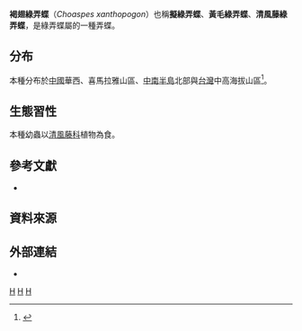 {{NoteTA
|G1=Butterfly
}}
{{Speciesbox
| taxon = Choaspes xanthopogon
| image = Choaspes xanthopogon chrysopterus 20180818.jpg
| image_width = 250px
| image_caption = 台灣亞種（''C. x.chrysopterus''）
| binomial_authority = (Kollar, 1844)<ref name="LepIndex Choaspes xanthopogon">Card for  [http://internt.nhm.ac.uk/jdsml/research-curation/projects/lepindex/detail.dsml?TaxonNo=182441.0&UserID=&UserName=&&listPageURL=list%2edsml%3fsort%3dSCIENTIFIC%255fNAME%255fon%255fcard%26SCIENTIFIC%5fNAME%5fon%5fcardqtype%3dstarts%2bwith%26SCIENTIFIC%5fNAME%5fon%5fcard%3dxanthopogon%26recLimit%3d30&searchPageURL=index%2edsml%3fSCIENTIFIC%5fNAME%5fon%5fcardqtype%3dstarts%2bwith%26sort%3dSCIENTIFIC%255fNAME%255fon%255fcard%26SCIENTIFIC%5fNAME%5fon%5fcard%3dxanthopogon%26recLimit%3d30  '''''Choaspes xanthopogon''''']{{Dead link|date=2018年7月 |bot=InternetArchiveBot |fix-attempted=yes }} in LepIndex. Accessed 12 October 2007.</ref>
| trinomial = 
| trinomial_authority = 
| subdivision_ranks = 
| subdivision = 
| synonyms = 
}}

'''褐翅綠弄蝶'''（''Choaspes xanthopogon''）也稱'''擬綠弄蝶'''、'''黃毛綠弄蝶'''、'''清風藤綠弄蝶'''，是綠弄蝶屬的一種弄蝶。

==分布==
本種分布於[[中國|中國]]華西、喜馬拉雅山區、[[中南半島|中南半島]]北部與[[台灣|台灣]]中高海拔山區<ref name="978-986-177-669-9">{{cite book|author=徐堉峰 |coauthors= |title=台灣蝴蝶圖鑑．上（弄蝶、鳳蝶、粉蝶） |year=2013 |publisher=晨星出版社 |location=台中市 |isbn=978-986-177-669-9 }}</ref>。

==生態習性==
本種幼蟲以[[清風藤科|清風藤科]]植物為食。

==參考文獻==
{{refbegin}} 
* {{TaiBNET| zh=褐翅綠弄蝶 | id=345467| binomial= Choaspes xanthopogon | sub =chrysopterus| authority=Hsu, 1988 | var= | accessdate=2014/11/10}} 
{{refend}}

==資料來源==
{{reflist}}

==外部連結==
* {{Commonscat-inline|Choaspes xanthopogon|褐翅綠弄蝶}}

{{Taxonbar}}
[[Category:綠弄蝶屬|H]]
[[Category:臺灣蝴蝶|H]]
[[Category:1844年描述的昆虫|H]]